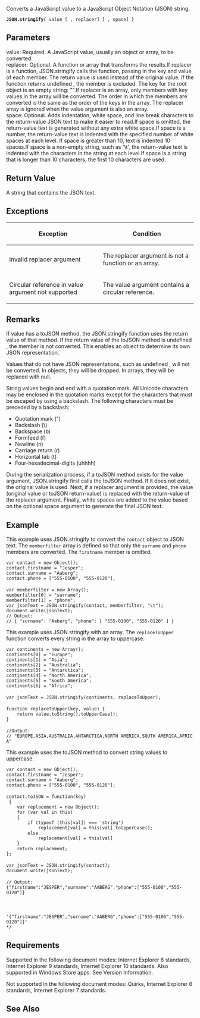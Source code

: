 Converts a JavaScript value to a JavaScript Object Notation (JSON) string.

 '''JSON.stringify(''' value [ , replacer] [ , space] ''')'''

==Parameters==
; value: Required. A JavaScript value, usually an object or array, to be converted.
; replacer: Optional. A function or array that transforms the results.If replacer is a function, JSON.stringify calls the function, passing in the key and value of each member. The return value is used instead of the original value. If the function returns undefined , the member is excluded. The key for the root object is an empty string: "".If replacer is an array, only members with key values in the array will be converted. The order in which the members are converted is the same as the order of the keys in the array. The replacer array is ignored when the value argument is also an array.
; space: Optional. Adds indentation, white space, and line break characters to the return-value JSON text to make it easier to read.If space is omitted, the return-value text is generated without any extra white space.If space is a number, the return-value text is indented with the specified number of white spaces at each level. If space is greater than 10, text is indented 10 spaces.If space is a non-empty string, such as '\t', the return-value text is indented with the characters in the string at each level.If space is a string that is longer than 10 characters, the first 10 characters are used.

==Return Value==
A string that contains the JSON text.


==Exceptions==
{| class='wikitable'
|-
! Exception
! Condition
|-
| Invalid replacer argument
| The replacer argument is not a function or an array.
|-
| Circular reference in value argument not supported
| The value argument contains a circular reference.
|}

==Remarks==
If value has a toJSON method, the JSON.stringify function uses the return value of that method. If the return value of the toJSON method is undefined , the member is not converted. This enables an object to determine its own JSON representation.

Values that do not have JSON representations, such as undefined , will not be converted. In objects, they will be dropped. In arrays, they will be replaced with null.

String values begin and end with a quotation mark. All Unicode characters may be enclosed in the quotation marks except for the characters that must be escaped by using a backslash. The following characters must be preceded by a backslash:

* Quotation mark (")
* Backslash (\)
* Backspace (b)
* Formfeed (f)
* Newline (n)
* Carriage return (r)
* Horizontal tab (t)
* Four-hexadecimal-digits (uhhhh)
During the serialization process, if a toJSON method exists for the value argument, JSON.stringify first calls the toJSON method. If it does not exist, the original value is used. Next, if a replacer argument is provided, the value (original value or toJSON return-value) is replaced with the return-value of the replacer argument. Finally, white spaces are added to the value based on the optional space argument to generate the final JSON text.


==Example==
This example uses JSON.stringify to convert the <code>contact</code> object to JSON text. The <code>memberfilter</code> array is defined so that only the <code>surname</code> and <code>phone</code> members are converted. The <code>firstname</code> member is omitted.

 var contact = new Object();
 contact.firstname = "Jesper";
 contact.surname = "Aaberg";
 contact.phone = ["555-0100", "555-0120"];
 
 var memberfilter = new Array();
 memberfilter[0] = "surname";
 memberfilter[1] = "phone";
 var jsonText = JSON.stringify(contact, memberfilter, "\t");
 document.write(jsonText);
 // Output: 
 // { "surname": "Aaberg", "phone": [ "555-0100", "555-0120" ] }
This example uses JSON.stringify with an array. The <code>replaceToUpper</code> function converts every string in the array to uppercase.

 var continents = new Array();
 continents[0] = "Europe";
 continents[1] = "Asia";
 continents[2] = "Australia";
 continents[3] = "Antarctica";
 continents[4] = "North America";
 continents[5] = "South America";
 continents[6] = "Africa";
 
 var jsonText = JSON.stringify(continents, replaceToUpper);
 
 function replaceToUpper(key, value) {
     return value.toString().toUpperCase();
 }
 
 //Output:
 // "EUROPE,ASIA,AUSTRALIA,ANTARCTICA,NORTH AMERICA,SOUTH AMERICA,AFRICA"
This example uses the toJSON method to convert string values to uppercase.

 var contact = new Object(); 
 contact.firstname = "Jesper";
 contact.surname = "Aaberg";
 contact.phone = ["555-0100", "555-0120"];
 
 contact.toJSON = function(key)
  {
     var replacement = new Object();
     for (var val in this)
     {
         if (typeof (this[val]) === 'string')
             replacement[val] = this[val].toUpperCase();
         else
             replacement[val] = this[val]
     }
     return replacement;
 };
 
 var jsonText = JSON.stringify(contact);
 document.write(jsonText);
 
 // Output:
 {"firstname":"JESPER","surname":"AABERG","phone":["555-0100","555-0120"]}
 
 
 
 '{"firstname":"JESPER","surname":"AABERG","phone":["555-0100","555-0120"]}'
 */

==Requirements==
Supported in the following document modes: Internet Explorer 8 standards, Internet Explorer 9 standards, Internet Explorer 10 standards. Also supported in Windows Store apps. See Version Information.

Not supported in the following document modes: Quirks, Internet Explorer 6 standards, Internet Explorer 7 standards.


==See Also==

              

              
